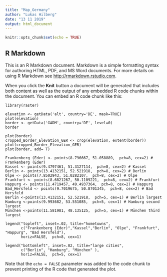 ---
title: "Map_Germany"
author: "Lukas Hilberg"
date: "13 11 2019"
output: html_document
---

```{r setup, include=FALSE}
knitr::opts_chunk$set(echo = TRUE)
```

## R Markdown

This is an R Markdown document. Markdown is a simple formatting syntax for authoring HTML, PDF, and MS Word documents. For more details on using R Markdown see <http://rmarkdown.rstudio.com>.

When you click the **Knit** button a document will be generated that includes both content as well as the output of any embedded R code chunks within the document. You can embed an R code chunk like this:

```{map_germany}
library(raster)

elevation <- getData('alt', country='DE', mask=TRUE)
plot(elevation)
border <- getData('GADM', country='DE', level=0)
border

plot(border)
cropped_Border_Elevation_GER <- crop(elevation, extent(border))
plot(cropped_Border_Elevation_GER)
plot(border, add= T)

Frankenberg (Eder) <- points(8.796667, 51.058889,  pch=8, cex=2) # Frankenberg (Eder)
Kassel <- points(9.4797461, 51.3127114,  pch=8, cex=2) # Kassel
Berlin <- points(13.4132151, 52.521918,  pch=8, cex=2) # Berlin
Olpe <- points(7.8502943, 51.0282107,  pch=8, cex=2) # Olpe
Frankfurt <- points(8.6821267, 50.1109221,  pch=8, cex=2) # Frankfurt
Happurg <- points(11.4719457, 49.4937364,  pch=8, cex=2) # Happurg
Bad_Hersfeld <- points(9.7019675, 50.8701345,  pch=8, cex=2) # Bad Hersfeld
Berlin <-points(13.4132151, 52.521918,  pch=5, cex=1) # Berlin largest
Hamburg <-points(9.993682, 53.551085,  pch=5, cex=1) # Hamburg second largest
München <-points(11.581981, 48.135125,  pch=5, cex=1) # München third largest

legend("topleft", inset=.02, title="hometowns",
       c("Frankenberg (Eder)","Kassel","Berlin", "Olpe", "Frankfurt", "Happurg", "Bad Hersfeld"), 
       horiz=FALSE,  pch=8, cex=1)

legend("bottomleft", inset=.02, title="large cities",
       c("Berlin", "Hamburg", "München" ), 
       horiz=FALSE,  pch=5, cex=1)
```

Note that the `echo = FALSE` parameter was added to the code chunk to prevent printing of the R code that generated the plot.
